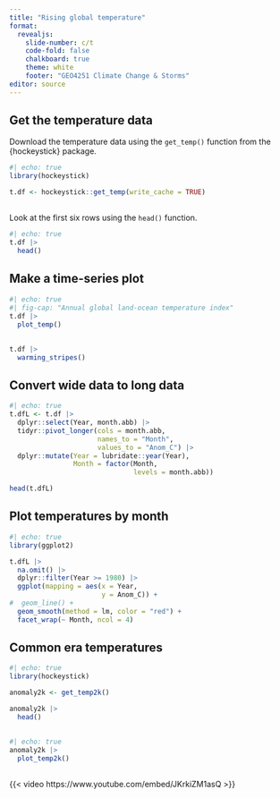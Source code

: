```yaml
---
title: "Rising global temperature"
format: 
  revealjs:
    slide-number: c/t
    code-fold: false
    chalkboard: true
    theme: white
    footer: "GEO4251 Climate Change & Storms"
editor: source
---
```


## Get the temperature data

Download the temperature data using the `get_temp()` function from the {hockeystick} package.

```r
#| echo: true
library(hockeystick)

t.df <- hockeystick::get_temp(write_cache = TRUE)
```

##

Look at the first six rows using the `head()` function.

```r
#| echo: true
t.df |>
  head()
```

## Make a time-series plot

```r
#| echo: true
#| fig-cap: "Annual global land-ocean temperature index"
t.df |>
  plot_temp()
```

##

```r
t.df |>
  warming_stripes()
```

## Convert wide data to long data
```r
#| echo: true
t.dfL <- t.df |>
  dplyr::select(Year, month.abb) |>
  tidyr::pivot_longer(cols = month.abb,
                      names_to = "Month",
                      values_to = "Anom_C") |>
  dplyr::mutate(Year = lubridate::year(Year),
                Month = factor(Month, 
                               levels = month.abb))

head(t.dfL)
```

## Plot temperatures by month
```r
#| echo: true
library(ggplot2)

t.dfL |>
  na.omit() |>
  dplyr::filter(Year >= 1980) |>
  ggplot(mapping = aes(x = Year, 
                       y = Anom_C)) +
#  geom_line() +
  geom_smooth(method = lm, color = "red") +
  facet_wrap(~ Month, ncol = 4)
```

## Common era temperatures

```r
#| echo: true
library(hockeystick)

anomaly2k <- get_temp2k()

anomaly2k |>
  head()
```

##

```r
#| echo: true
anomaly2k |>
  plot_temp2k()
```

##

{{< video https://www.youtube.com/embed/JKrkiZM1asQ >}}
